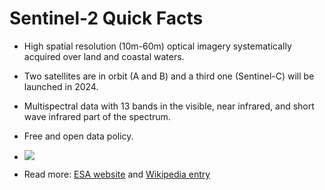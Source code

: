 # Sentinel-2 Quick Facts

- High spatial resolution (10m-60m) optical imagery systematically acquired over land and coastal waters.
- Two satellites are in orbit (A and B) and a third one (Sentinel-C) will be launched in 2024.
- Multispectral data with 13 bands in the visible, near infrared, and short wave infrared part of the spectrum.
- Free and open data policy.

- ![](https://sentinels.copernicus.eu/documents/247904/4180891/Sentinel-2-infographic-tm.jpg)

- Read more: [ESA website](https://sentinels.copernicus.eu/web/sentinel/missions/sentinel-2) and [Wikipedia entry](https://en.wikipedia.org/wiki/Sentinel-2)